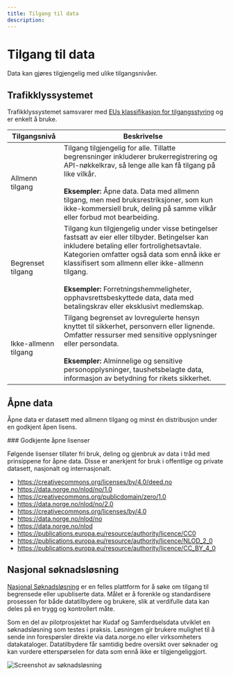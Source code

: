 ```yaml
---
title: Tilgang til data
description:
---
```


# Tilgang til data

<Ingress size='xs'>
	Data kan gjøres tilgjengelig med ulike tilgangsnivåer.
</Ingress>

## Trafikklyssystemet

Trafikklyssystemet samsvarer med [EUs klassifikasjon for tilgangsstyring](https://op.europa.eu/en/web/eu-vocabularies/concept-scheme/-/resource?uri=http://publications.europa.eu/resource/authority/access-right) og er enkelt å bruke.

| Tilgangsnivå                  | Beskrivelse |
|--------------------------------|-------------|
| <Tag color="success">Allmenn tilgang</Tag> | Tilgang tilgjengelig for alle. Tillatte begrensninger inkluderer brukerregistrering og API-nøkkelkrav, så lenge alle kan få tilgang på like vilkår. <br /><br/> **Eksempler:** Åpne data. Data med allmenn tilgang, men med bruksrestriksjoner, som kun ikke-kommersiell bruk, deling på samme vilkår eller forbud mot bearbeiding. |
| <Tag color="warning">Begrenset tilgang</Tag> | Tilgang kun tilgjengelig under visse betingelser fastsatt av eier eller tilbyder. Betingelser kan inkludere betaling eller fortrolighetsavtale. Kategorien omfatter også data som ennå ikke er klassifisert som allmenn eller ikke-allmenn tilgang. <br /><br/> **Eksempler:** Forretningshemmeligheter, opphavsrettsbeskyttede data, data med betalingskrav eller eksklusivt medlemskap. |
| <Tag color="danger">Ikke-allmenn tilgang</Tag> | Tilgang begrenset av lovregulerte hensyn knyttet til sikkerhet, personvern eller lignende. Omfatter ressurser med sensitive opplysninger eller persondata. <br /><br/> **Eksempler:** Alminnelige og sensitive personopplysninger, taushetsbelagte data, informasjon av betydning for rikets sikkerhet. |

## Åpne data

Åpne data er datasett med allmenn tilgang og minst én distribusjon under en godkjent åpen lisens.

<Alert severity='success'>
### Godkjente åpne lisenser

Følgende lisenser tillater fri bruk, deling og gjenbruk av data i tråd med prinsippene for åpne data. Disse er anerkjent for bruk i offentlige og private datasett, nasjonalt og internasjonalt.

- https://creativecommons.org/licenses/by/4.0/deed.no
- https://data.norge.no/nlod/no/1.0
- https://creativecommons.org/publicdomain/zero/1.0
- https://data.norge.no/nlod/no/2.0
- https://creativecommons.org/licenses/by/4.0
- https://data.norge.no/nlod/no
- https://data.norge.no/nlod
- https://publications.europa.eu/resource/authority/licence/CC0
- https://publications.europa.eu/resource/authority/licence/NLOD_2_0
- https://publications.europa.eu/resource/authority/licence/CC_BY_4_0
</Alert>

## Nasjonal søknadsløsning

[Nasjonal Søknadsløsning](https://frontend-soknad.paas2.uninett.no/) er en felles plattform for å søke om tilgang til begrensede eller upubliserte data. Målet er å forenkle og standardisere prosessen for både datatilbydere og brukere, slik at verdifulle data kan deles på en trygg og kontrollert måte.

Som en del av pilotprosjektet har Kudaf og Samferdselsdata utviklet en søknadsløsning som testes i praksis. Løsningen gir brukere mulighet til å sende inn forespørsler direkte via data.norge.no eller virksomheters datakataloger. Datatilbydere får samtidig bedre oversikt over søknader og kan vurdere etterspørselen for data som ennå ikke er tilgjengeliggjort.

![Screenshot av søknadsløsning](https://cms.fellesdatakatalog.digdir.no/uploads/Screenshot_2025_03_10_at_08_27_02_e6006bee2d.png)

